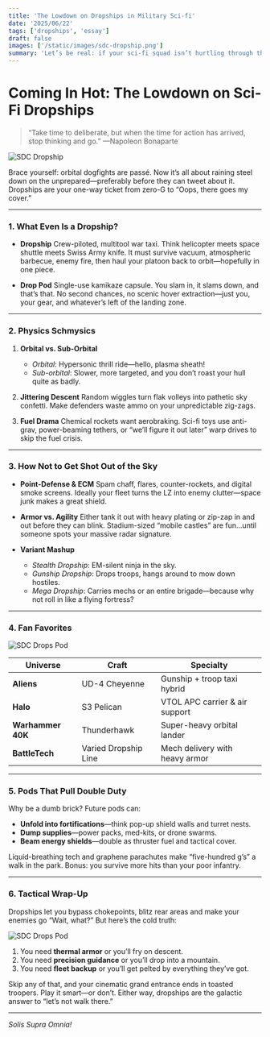 ```yaml
---
title: 'The Lowdown on Dropships in Military Sci-fi'
date: '2025/06/22'
tags: ['dropships', 'essay']
draft: false
images: ['/static/images/sdc-dropship.png']
summary: 'Let’s be real: if your sci-fi squad isn’t hurtling through the sky in a duct-taped flying coffin, are you even fighting? Dropships are the mullets of military hardware—business in the front (troops), party in the back (explosions, mayhem, someone inevitably screaming “GO! GO! GO!”).'
---
```


# Coming In Hot: The Lowdown on Sci-Fi Dropships

> “Take time to deliberate, but when the time for action has arrived, stop thinking and go.”
> —Napoleon Bonaparte

<div className="my-6 flex justify-center">
  <img
    src="/static/images/sdc-dropship.png"
    alt="SDC Dropship"
    className="w-full rounded shadow-lg"
  />
</div>

Brace yourself: orbital dogfights are passé. Now it’s all about raining steel down on the unprepared—preferably before they can tweet about it. Dropships are your one-way ticket from zero-G to “Oops, there goes my cover.”

---

### 1. What Even Is a Dropship?

- **Dropship**
  Crew-piloted, multitool war taxi. Think helicopter meets space shuttle meets Swiss Army knife. It must survive vacuum, atmospheric barbecue, enemy fire, then haul your platoon back to orbit—hopefully in one piece.

- **Drop Pod**
  Single-use kamikaze capsule. You slam in, it slams down, and that’s that. No second chances, no scenic hover extraction—just you, your gear, and whatever’s left of the landing zone.

---

### 2. Physics Schmysics

1. **Orbital vs. Sub-Orbital**

   - _Orbital_: Hypersonic thrill ride—hello, plasma sheath!
   - _Sub-orbital_: Slower, more targeted, and you don’t roast your hull quite as badly.

2. **Jittering Descent**
   Random wiggles turn flak volleys into pathetic sky confetti. Make defenders waste ammo on your unpredictable zig-zags.

3. **Fuel Drama**
   Chemical rockets want aerobraking. Sci-fi toys use anti-grav, power-beaming tethers, or “we’ll figure it out later” warp drives to skip the fuel crisis.

---

### 3. How Not to Get Shot Out of the Sky

- **Point-Defense & ECM**
  Spam chaff, flares, counter-rockets, and digital smoke screens. Ideally your fleet turns the LZ into enemy clutter—space junk makes a great shield.

- **Armor vs. Agility**
  Either tank it out with heavy plating or zip-zap in and out before they can blink. Stadium-sized “mobile castles” are fun…until someone spots your massive radar signature.

- **Variant Mashup**

  - _Stealth Dropship_: EM-silent ninja in the sky.
  - _Gunship Dropship_: Drops troops, hangs around to mow down hostiles.
  - _Mega Dropship_: Carries mechs or an entire brigade—because why not roll in like a flying fortress?

---

### 4. Fan Favorites

<div className="my-6 flex justify-center">
  <img
    src="/static/images/unsc-pelican.jpg"
    alt="SDC Drops Pod"
    className="w-full rounded shadow-lg"
  />
</div>

| Universe          | Craft                | Specialty                      |
| ----------------- | -------------------- | ------------------------------ |
| **Aliens**        | UD-4 Cheyenne        | Gunship + troop taxi hybrid    |
| **Halo**          | S3 Pelican           | VTOL APC carrier & air support |
| **Warhammer 40K** | Thunderhawk          | Super-heavy orbital lander     |
| **BattleTech**    | Varied Dropship Line | Mech delivery with heavy armor |

---

### 5. Pods That Pull Double Duty

Why be a dumb brick? Future pods can:

- **Unfold into fortifications**—think pop-up shield walls and turret nests.
- **Dump supplies**—power packs, med-kits, or drone swarms.
- **Beam energy shields**—double as thruster fuel and tactical cover.

Liquid-breathing tech and graphene parachutes make “five-hundred g’s” a walk in the park. Bonus: you survive more hits than your poor infantry.

---

### 6. Tactical Wrap-Up

Dropships let you bypass chokepoints, blitz rear areas and make your enemies go “Wait, what?” But here’s the cold truth:

<div className="my-6 flex justify-center">
  <img
    src="/static/images/sdc-drop-pod.png"
    alt="SDC Drops Pod"
    className="w-full rounded shadow-lg"
  />
</div>

1. You need **thermal armor** or you’ll fry on descent.
2. You need **precision guidance** or you’ll drop into a mountain.
3. You need **fleet backup** or you’ll get pelted by everything they’ve got.

Skip any of that, and your cinematic grand entrance ends in toasted troopers. Play it smart—or don’t. Either way, dropships are the galactic answer to “let’s not walk there.”

---

_Solis Supra Omnia!_
